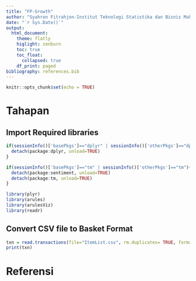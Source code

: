 ```yaml
---
title: "FP-Growth"
author: "Syahron Fitrahjon-Institut Teknologi Statistika dan Bisnis Muhammadiyah"
date: "`r Sys.Date()`"
output: 
  html_document:
    theme: flatly
    higlight: zenburn
    toc: true
    toc_float:
      collapsed: true
    df_print: paged
bibliography: references.bib
---
```


```{=html}
<style>
body{
text-align: justify}
</style>
```
```r
knitr::opts_chunk$set(echo = TRUE)
```

# Tahapan
## Import Required libraries
```r
if(sessionInfo()['basePkgs']=="dplyr" | sessionInfo()['otherPkgs']=="dplyr"){
  detach(package:dplyr, unload=TRUE)
}

if(sessionInfo()['basePkgs']=="tm" | sessionInfo()['otherPkgs']=="tm"){
  detach(package:sentiment, unload=TRUE)
  detach(package:tm, unload=TRUE)
}

library(plyr)
library(arules)
library(arulesViz)
library(readr)
```

## Convert CSV file to Basket Format
```r
txn = read.transactions(file="ItemList.csv", rm.duplicates= TRUE, format="basket",sep=",",cols=1);
print(txn)
```


# Referensi
